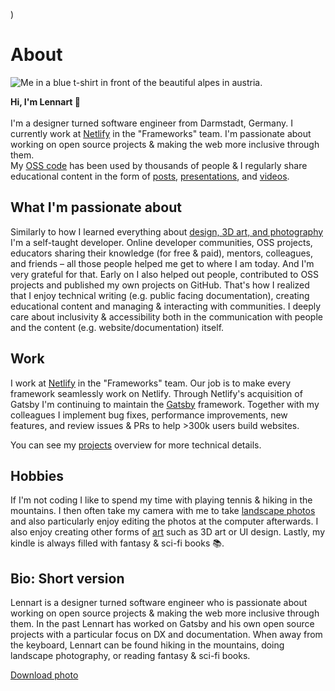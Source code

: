
  <SEO
    title="About"
    description="A little bit about me and what I'm passionate about, what I do at work, and what else I do in my free time. Maybe you're also into photography or hiking?"
    noIndex
  />
)


# About

<div className="img-left-wrap-text">

![Me in a blue t-shirt in front of the beautiful alpes in austria.](./lennart-profile-pic-01.jpg)

**Hi, I'm Lennart 👋**<br /><br />
I'm a designer turned software engineer from Darmstadt, Germany. I currently work at [Netlify](https://www.netlify.com) in the "Frameworks" team.
I'm passionate about working on open source projects & making the web more inclusive through them.<br />
My [OSS code](https://github.com/LekoArts) has been used by thousands of people & I regularly share educational content in the form of [posts](/writing), [presentations](/appearances), and [videos](/appearances).

</div>

## What I'm passionate about

Similarly to how I learned everything about [design, 3D art, and photography](/art) I'm a self-taught developer. Online developer communities, OSS projects, educators sharing their knowledge (for free & paid), mentors, colleagues, and friends – all those people helped me get to where I am today. And I'm very grateful for that. Early on I also helped out people, contributed to OSS projects and published my own projects on GitHub. That's how I realized that I enjoy technical writing (e.g. public facing documentation), creating educational content and managing & interacting with communities. I deeply care about inclusivity & accessibility both in the communication with people and the content (e.g. website/documentation) itself.

## Work

I work at [Netlify](https://www.netlify.com) in the "Frameworks" team. Our job is to make every framework seamlessly work on Netlify. Through Netlify's acquisition of Gatsby I'm continuing to maintain the [Gatsby](https://github.com/gatsbyjs/gatsby) framework. Together with my colleagues I implement bug fixes, performance improvements, new features, and review issues & PRs to help >300k users build websites.

You can see my [projects](/projects) overview for more technical details.

## Hobbies

If I'm not coding I like to spend my time with playing tennis & hiking in the mountains. I then often take my camera with me to take [landscape photos](/art/photography) and also particularly enjoy editing the photos at the computer afterwards. I also enjoy creating other forms of [art](/art) such as 3D art or UI design. Lastly, my kindle is always filled with fantasy & sci-fi books 📚.

## Bio: Short version

Lennart is a designer turned software engineer who is passionate about working on open source projects & making the web more inclusive through them. In the past Lennart has worked on Gatsby and his own open source projects with a particular focus on DX and documentation. When away from the keyboard, Lennart can be found hiking in the mountains, doing landscape photography, or reading fantasy & sci-fi books.

[Download photo](https://www.lekoarts.de/social/head.jpg)

